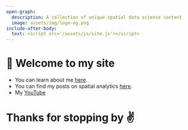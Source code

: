 ```yaml
---
open-graph:
  description: A collection of unique spatial data science content
  image: assets/img/logo-og.png
include-after-body:
  text: <script src='/assets/js/site.js'></script>
---
```


# 👋 Welcome to my site

- You can learn about me [here](/about).
- You can find my posts on spatial analytics [here](/posts).
- My [YouTube](https://youtube.com/@prncevince){.external target="_blank"}

# Thanks for stopping by ✌
